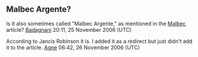 <article id="8117389" title=Talk:Abouriou>
	<talkpage id="8117389" title="Talk:Abouriou">
{{wine|class=C|importance=low}}
{{dyktalk|23 April|2013|entry=... that '''[[Abouriou]]''' was almost lost to extinction until a local farmer discovered abandoned plantings of the [[French wine]] grape growing up the walls of a ruined castle?}}

==Malbec Argente?==
Is it also sometimes called &quot;Malbec Argente,&quot; as mentioned in the [[Malbec]] article?  [[User:Badagnani|Badagnani]] 20:11, 25 November 2006 (UTC)

According to Jancis Robinson it is. I added it as a redirect but just didn't add it to the article. [[User:Agne27|Agne]] 06:42, 26 November 2006 (UTC)
	</talkpage>
</article>